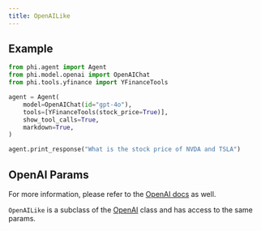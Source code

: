 ```yaml
---
title: OpenAILike
---
```


## Example

<CodeGroup>

```python agent.py
from phi.agent import Agent
from phi.model.openai import OpenAIChat
from phi.tools.yfinance import YFinanceTools

agent = Agent(
    model=OpenAIChat(id="gpt-4o"),
    tools=[YFinanceTools(stock_price=True)],
    show_tool_calls=True,
    markdown=True,
)

agent.print_response("What is the stock price of NVDA and TSLA")
```

</CodeGroup>

## OpenAI Params

<Snippet file="model-openai-like-params.mdx" />

For more information, please refer to the [OpenAI docs](https://platform.openai.com/docs/api-reference/chat/create) as well.

`OpenAILike` is a subclass of the [OpenAI](/reference/model/openai) class and has access to the same params.

